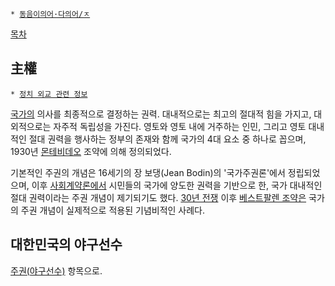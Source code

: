  * [[동음이의어·다의어/ㅈ]]

[[목차]]
== 主權 ==
 * [[정치 외교 관련 정보]]

[[국가]]의 의사를 최종적으로 결정하는 권력. 대내적으로는 최고의 절대적 힘을 가지고, 대외적으로는 자주적 독립성을 가진다. 영토와 영토 내에 거주하는 인민, 그리고 영토 대내적인 절대 권력을 행사하는 정부의 존재와 함께 국가의 4대 요소 중 하나로 꼽으며, 1930년 [[몬테비데오]] 조약에 의해 정의되었다.

기본적인 주권의 개념은 16세기의 장 보댕(Jean Bodin)의 '국가주권론'에서 정립되었으며, 이후 [[사회계약론]]에서 시민들의 국가에 양도한 권력을 기반으로 한, 국가 대내적인 절대 권력이라는 주권 개념이 제기되기도 했다. [[30년 전쟁]] 이후 [[베스트팔렌 조약]]은 국가의 주권 개념이 실제적으로 적용된 기념비적인 사례다.

== 대한민국의 야구선수 ==
[[주권(야구선수)]] 항목으로.
